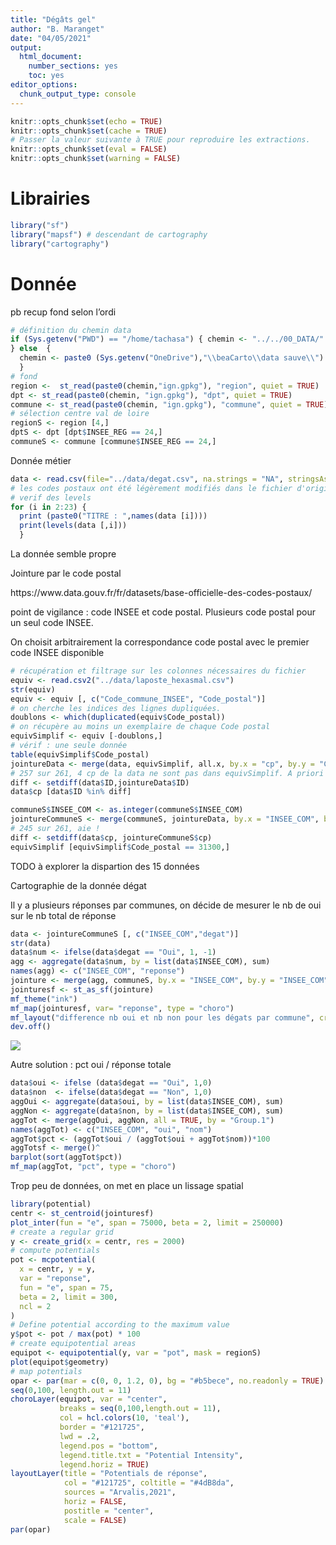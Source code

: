 ```yaml
---
title: "Dégâts gel"
author: "B. Maranget"
date: "04/05/2021"
output: 
  html_document: 
    number_sections: yes
    toc: yes
editor_options: 
  chunk_output_type: console
---
```


```r
knitr::opts_chunk$set(echo = TRUE)
knitr::opts_chunk$set(cache = TRUE)
# Passer la valeur suivante à TRUE pour reproduire les extractions.
knitr::opts_chunk$set(eval = FALSE)
knitr::opts_chunk$set(warning = FALSE)
```

# Librairies

```r
library("sf")
library("mapsf") # descendant de cartography
library("cartography")
```



# Donnée

pb recup fond selon l'ordi


```r
# définition du chemin data
if (Sys.getenv("PWD") == "/home/tachasa") { chemin <- "../../00_DATA/"
} else  {
  chemin <- paste0 (Sys.getenv("OneDrive"),"\\beaCarto\\data sauve\\")
  }
# fond
region <-  st_read(paste0(chemin,"ign.gpkg"), "region", quiet = TRUE)
dpt <- st_read(paste0(chemin, "ign.gpkg"), "dpt", quiet = TRUE)
commune <- st_read(paste0(chemin, "ign.gpkg"), "commune", quiet = TRUE)
# sélection centre val de loire
regionS <- region [4,]
dptS <- dpt [dpt$INSEE_REG == 24,]
communeS <- commune [commune$INSEE_REG == 24,]
```

Donnée métier

```r
data <- read.csv(file="../data/degat.csv", na.strings = "NA", stringsAsFactors = TRUE,)
# les codes postaux ont été légèrement modifiés dans le fichier d'origine : rajout ou suppression de zéro, suppression d'une ligne sans cp
# verif des levels
for (i in 2:23) {
  print (paste0("TITRE : ",names(data [i])))
  print(levels(data [,i]))
  }
```

La donnée semble propre

Jointure par le code postal

https://www.data.gouv.fr/fr/datasets/base-officielle-des-codes-postaux/

point de vigilance : code INSEE et code postal. Plusieurs code postal pour un seul code INSEE.

On choisit arbitrairement la correspondance code postal avec le premier code INSEE disponible

```r
# récupération et filtrage sur les colonnes nécessaires du fichier
equiv <- read.csv2("../data/laposte_hexasmal.csv")
str(equiv)
equiv <- equiv [, c("Code_commune_INSEE", "Code_postal")]
# on cherche les indices des lignes dupliquées.
doublons <- which(duplicated(equiv$Code_postal))
# on récupère au moins un exemplaire de chaque Code postal
equivSimplif <- equiv [-doublons,]
# vérif : une seule donnée
table(equivSimplif$Code_postal)
jointureData <- merge(data, equivSimplif, all.x, by.x = "cp", by.y = "Code_postal")
# 257 sur 261, 4 cp de la data ne sont pas dans equivSimplif. A priori erreurs de saisie 
diff <- setdiff(data$ID,jointureData$ID)
data$cp [data$ID %in% diff]
```





```r
communeS$INSEE_COM <- as.integer(communeS$INSEE_COM)
jointureCommuneS <- merge(communeS, jointureData, by.x = "INSEE_COM", by.y = "Code_commune_INSEE")
# 245 sur 261, aie !
diff <- setdiff(data$cp, jointureCommuneS$cp)
equivSimplif [equivSimplif$Code_postal == 31300,]
```

TODO à explorer la dispartion des 15 données

Cartographie de la donnée dégat

Il y a plusieurs réponses par communes, on décide de mesurer le nb de oui sur le nb total de réponse

```r
data <- jointureCommuneS [, c("INSEE_COM","degat")]
str(data)
data$num <- ifelse(data$degat == "Oui", 1, -1)
agg <- aggregate(data$num, by = list(data$INSEE_COM), sum)
names(agg) <- c("INSEE_COM", "reponse")
jointure <- merge(agg, communeS, by.x = "INSEE_COM", by.y = "INSEE_COM")
jointuresf <- st_as_sf(jointure)
mf_theme("ink")
mf_map(jointuresf, var= "reponse", type = "choro")
mf_layout("difference nb oui et nb non pour les dégats par commune", credits = "Arvalis, 2021")
dev.off()
```

![](carto.png)

Autre solution : pct oui / réponse totale

```r
data$oui <- ifelse (data$degat == "Oui", 1,0)
data$non  <- ifelse(data$degat == "Non", 1,0)
aggOui <- aggregate(data$oui, by = list(data$INSEE_COM), sum)
aggNon <- aggregate(data$non, by = list(data$INSEE_COM), sum)
aggTot <- merge(aggOui, aggNon, all = TRUE, by = "Group.1")
names(aggTot) <- c("INSEE_COM", "oui", "nom")
aggTot$pct <- (aggTot$oui / (aggTot$oui + aggTot$nom))*100
aggTotsf <- merge()^
barplot(sort(aggTot$pct))
mf_map(aggTot, "pct", type = "choro")
```

Trop peu de données, on met en place un lissage spatial


```r
library(potential)
centr <- st_centroid(jointuresf)
plot_inter(fun = "e", span = 75000, beta = 2, limit = 250000)
# create a regular grid
y <- create_grid(x = centr, res = 2000)
# compute potentials
pot <- mcpotential(
  x = centr, y = y,
  var = "reponse",
  fun = "e", span = 75,
  beta = 2, limit = 300, 
  ncl = 2
)
# Define potential according to the maximum value
y$pot <- pot / max(pot) * 100
# create equipotential areas
equipot <- equipotential(y, var = "pot", mask = regionS)
plot(equipot$geometry)
# map potentials
opar <- par(mar = c(0, 0, 1.2, 0), bg = "#b5bece", no.readonly = TRUE)
seq(0,100, length.out = 11)
choroLayer(equipot, var = "center", 
           breaks = seq(0,100,length.out = 11), 
           col = hcl.colors(10, 'teal'),
           border = "#121725", 
           lwd = .2, 
           legend.pos = "bottom", 
           legend.title.txt = "Potential Intensity",
           legend.horiz = TRUE)
layoutLayer(title = "Potentials de réponse", 
            col = "#121725", coltitle = "#4dB8da",
            sources = "Arvalis,2021",
            horiz = FALSE, 
            postitle = "center", 
            scale = FALSE)
par(opar)
```


